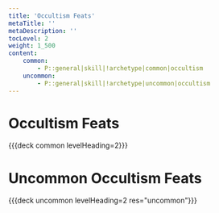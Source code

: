 ```yaml
---
title: 'Occultism Feats'
metaTitle: ''
metaDescription: ''
tocLevel: 2
weight: 1_500
content:
    common:
        - P::general|skill|!archetype|common|occultism
    uncommon:
        - P::general|skill|!archetype|uncommon|occultism
---
```


# Occultism Feats

{{{deck common levelHeading=2}}}

# Uncommon Occultism Feats

{{{deck uncommon levelHeading=2 res="uncommon"}}}
